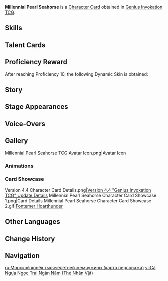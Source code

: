 {{About|the [[Character Card]]|the [[Normal Boss]]|Millennial Pearl Seahorse}}
{{Genius Invokation TCG Infobox
|title       = Millennial Pearl Seahorse
|id          = 002403
|features    = Millennial Pearl Seahorse
|image       = Millennial Pearl Seahorse Character Card.png
|type        = Character Card
|health      = 8
|element     = Electro
|faction     = Monster
|weapon      = Other Weapons
|source1     = Achieve victory in [[Genius Invokation TCG/Stage/Finnick/Millennial Pearl Seahorse's Plie|Millennial Pearl Seahorse's Plie]]
}}
'''Millennial Pearl Seahorse''' is a [[Character Card]] obtained in [[Genius Invokation TCG]].

==Skills==
{{Genius Invokation TCG Skills Table}}

==Talent Cards==
{{Genius Invokation TCG Talent Cards Table}}

==Proficiency Reward==
After reaching Proficiency 10, the following Dynamic Skin is obtained:<br>{{TCG Card|Pearl Solidification|1|golden=1|caption=1}}

==Story==
{{Description|One of the two sovereigns standing at the apex of the Fontemer Aberrants. Poets and authors view it as a proud and noble creature, thus bestowing it with its high-flown title.|title=Millennial Pearl Seahorse}}

==Stage Appearances==
{{Genius Invokation TCG Stage Appearances}}

==Voice-Overs==
{{VO/Enemy
|enemy                   = Seahorse Primo (Character Card)
|vo_01_00_title          = Character Select
|vo_01_01_tx_en          = {{A|vo gcg monster seahorseprimo selectonstage 01.ogg}} {{A|vo gcg monster seahorseprimo selectonstage 02.ogg}}

|vo_02_00_title          = Fontemer Hoarthunder
|vo_02_01_tx_en          = {{A|vo gcg monster seahorseprimo elementalburst 01.ogg}} {{A|vo gcg monster seahorseprimo elementalburst 02.ogg}}

|vo_03_00_title          = Defeated
|vo_03_01_tx_en          = {{A|vo gcg monster seahorseprimo die 01.ogg}} {{A|vo gcg monster seahorseprimo die 02.ogg}}
}}

==Gallery==
<gallery>
Millennial Pearl Seahorse TCG Avatar Icon.png|Avatar Icon
</gallery>

===Animations===
{{Preview
|size     = 200px
|file1    = Millennial Pearl Seahorse Dynamic Skin
|caption  = Dynamic Skin Idle Animation
}}

===Card Showcase===
<gallery>
Version 4.4 Character Card Details.png|[https://genshin.hoyoverse.com/en/news/detail/122073 Version 4.4 "Genius Invokation TCG" Update Details]
Millennial Pearl Seahorse Character Card Showcase 1.png|Card Details
Millennial Pearl Seahorse Character Card Showcase 2.gif|[[Fontemer Hoarthunder]]
</gallery>

==Other Languages==
{{Other Languages|Millennial Pearl Seahorse;1#0}}

==Change History==
{{Change History|4.4}}

==Navigation==
{{Genius Invokation TCG Navbox|Character Card Obtainable}}

[[ru:Морской конёк тысячелетней жемчужины (карта персонажа)]]
[[vi:Cá Ngựa Ngọc Trai Ngàn Năm (Thẻ Nhân Vật)]]
